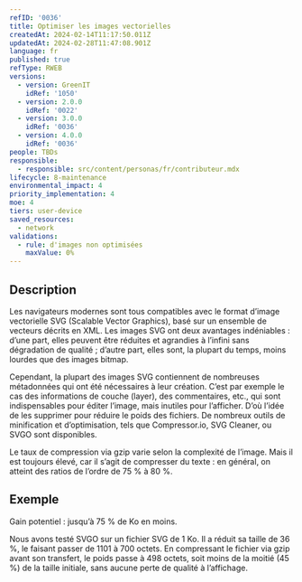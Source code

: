 ```yaml
---
refID: '0036'
title: Optimiser les images vectorielles
createdAt: 2024-02-14T11:17:50.011Z
updatedAt: 2024-02-28T11:47:08.901Z
language: fr
published: true
refType: RWEB
versions:
  - version: GreenIT
    idRef: '1050'
  - version: 2.0.0
    idRef: '0022'
  - version: 3.0.0
    idRef: '0036'
  - version: 4.0.0
    idRef: '0036'
people: TBDs
responsible:
  - responsible: src/content/personas/fr/contributeur.mdx
lifecycle: 8-maintenance
environmental_impact: 4
priority_implementation: 4
moe: 4
tiers: user-device
saved_resources:
  - network
validations:
  - rule: d'images non optimisées
    maxValue: 0%
---
```


## Description

Les navigateurs modernes sont tous compatibles avec le format d’image vectorielle SVG (Scalable Vector Graphics),
basé sur un ensemble de vecteurs décrits en XML. Les images SVG ont deux avantages indéniables : d’une part,
elles peuvent être réduites et agrandies à l’infini sans dégradation de qualité ; d’autre part, elles sont,
la plupart du temps, moins lourdes que des images bitmap.

Cependant, la plupart des images SVG contiennent de nombreuses métadonnées qui ont été nécessaires à leur création.
C’est par exemple le cas des informations de couche (layer), des commentaires, etc., qui sont indispensables pour éditer l’image,
mais inutiles pour l’afficher. D’où l’idée de les supprimer pour réduire le poids des fichiers.
De nombreux outils de minification et d’optimisation, tels que Compressor.io, SVG Cleaner, ou SVGO sont disponibles.

Le taux de compression via gzip varie selon la complexité de l’image. Mais il est toujours élevé, car il s’agit de compresser du texte :
en général, on atteint des ratios de l’ordre de 75 % à 80 %.

## Exemple

Gain potentiel : jusqu’à 75 % de Ko en moins.

Nous avons testé SVGO sur un fichier SVG de 1 Ko. Il a réduit sa taille de 36 %, le faisant passer de 1101 à 700 octets. En compressant le fichier via gzip avant son transfert, le poids passe à 498 octets, soit moins de la moitié (45 %) de la taille initiale, sans aucune perte de qualité à l’affichage.

